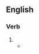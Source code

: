 ==English==

===Verb===
{{head|en|verb form}}

# {{en-past of|dun}}
#* {{quote-magazine|date=1 October 2010|author=Michael Lewis|url=http://www.vanityfair.com/business/features/2010/10/greeks-bearing-bonds-201010|title=Beware of Greeks Bearing Bonds|work=Vanity Fair|passage=Ephraim set about raising the money to restore Vatopaidi to its former glory. He '''dunned''' the European Union for cultural funds.}}